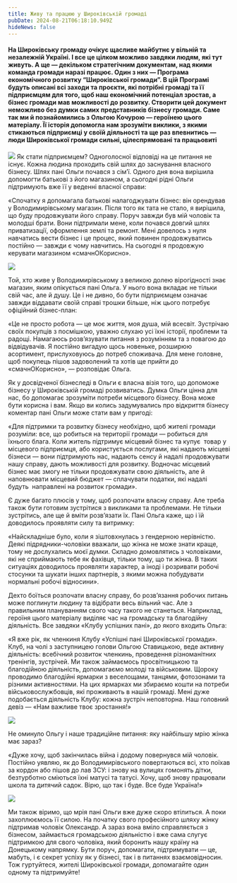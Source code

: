 ```yaml
---
title: Живу та працюю у Широківській громаді
pubDate: 2024-08-21T06:18:10.949Z
hideNews: false
---
```


#### На Широківську громаду очікує щасливе майбутнє у вільній та незалежній Україні. І все це цілком можливо завдяки людям, які тут живуть. А ще — декільком стратегічним документам, над якими команда громади наразі працює. Один з них — Програма економічного розвитку “Широківської громади”. В цій Програмі будуть описані всі заходи та проєкти, які потрібні громаді та її підприємцям для того, щоб наш економічний потенціал зростав, а бізнес громади мав можливості до розвитку. Створити цей документ неможливо без думки самих представників бізнесу громади. Саме так ми й познайомились з Ольгою Кочурою — героїнею цього матеріалу. Її історія допомогла нам зрозуміти виклики, з якими стикаються підприємці у своїй діяльності та ще раз впевнитись — люди Широківської громади сильні, цілеспрямовані та працьовиті

![](</uploads/Ольга Кочура.jpg>)
Як стати підприємцем? Одноголосної відповіді на це питання не існує. Кожна людина проходить свій шлях до заснування власного бізнесу. Шлях пані Ольги почався з сім’ї. Одного дня вона вирішила допомогти батькові з його магазином, а сьогодні рідні Ольги підтримують вже її у веденні власної справи:

«Спочатку я допомагала батькові налагоджувати бізнес: він орендував у Володимирівському магазин. Після того як тата не стало, я вирішила, що буду продовжувати його справу. Поруч завжди був мій чоловік та молодші брати. Вони підтримали мене, коли почався довгий шлях приватизації, оформлення землі та ремонт. Мені довелось з нуля навчатись вести бізнес і це процес, який повинен продовжуватись постійно — завжди є чому навчитись. На сьогодні я продовжую керувати магазином «смачнОКорисно».

![](</uploads/Працівниці магазину «смачнОКорисно» Співробітники Людмила та Світлана .jpg>)

Той, хто живе у Володимирівському з великою долею вірогідності знає магазин, яким опікується пані Ольга. У нього вона вкладає не тільки свій час, але й душу. Це і не дивно, бо бути підприємцем означає завжди віддавати своїй справі трошки більше, ніж цього потребує офіційний бізнес-план:

«Це не просто робота — це моє життя, моя душа, мій всесвіт. Зустрічаю своїх покупців з посмішкою, уважно слухаю усі їхні історії, проблеми та радощі. Намагаюсь розв’язувати питання з розумінням та з повагою до відвідувачів. Я постійно вигадую щось новеньке, розширюю асортимент, прислуховуюсь до потреб споживача. Для мене головне, щоб покупець пішов задоволений та хотів ще прийти до «смачнОКорисно», — розповідає Ольга. 

Як у досвідченої бізнеследі в Ольги є власна візія того, що допоможе бізнесу у Широківській громаді розвиватись. Думка Ольги цінна для нас, бо допомагає зрозуміти потреби місцевого бізнесу. Вона може бути корисна і вам. Якщо ви колись задумувались про відкриття бізнесу коментар пані Ольги може стати вам у пригоді:

«Для підтримки та розвитку бізнесу необхідно, щоб жителі громади розуміли: все, що робиться на території громади — робиться для їхнього блага. Коли житель підтримує місцевий бізнес та купує  товар у місцевого підприємця, або користується послугами, які надають місцеві бізнеси — вони підтримують нас, надають сенсу й надалі продовжувати нашу справу, дають можливості для розвитку. Водночас місцевий бізнес має змогу не тільки продовжувати свою діяльність, але й наповнювати місцевий бюджет — сплачувати податки, які надалі будуть  направлені на розвиток громади».

Є дуже багато плюсів у тому, щоб розпочати власну справу. Але треба також бути готовим зустрітися з викликами та проблемами. Не тільки зустрітись, але ще й вміти розв’язати їх. Пані Ольга каже, що і їй доводилось проявляти силу та витримку:




«Найскладніше було, коли я зіштовхнулась з гендерною нерівністю. Деякі підрядники-чоловіки вважали, що жінка не може знати краще, тому не дослухались моєї думки. Складно домовлятись з чоловіками, які не сприймають тебе як фахівця, тільки тому, що ти жінка. В таких ситуаціях доводилось проявляти характер, а іноді і розривати робочі стосунки та шукати інших партнерів, з якими можна побудувати нормальні робочі відносини».

Дехто боїться розпочати власну справу, бо розв’язання робочих питань може поглинути людину та відібрати весь вільний час. Але з правильним плануванням свого часу такого не станеться. Наприклад, героїня цього матеріалу виділяє час на громадську та благодійну діяльність. Все завдяки «Клубу успішних пані», до якого входить Ольга:

«Я вже рік, як членкиня Клубу «Успішні пані Широківської громади». Клуб, на чолі з заступницею голови Ольгою Ставицькою, веде активну діяльність: всебічний розвиток членкинь, проведення різноманітних тренінгів, зустрічей. Ми також займаємось просвітницькою та благодійною діяльність, допомагаємо молоді та військовим. Щороку проводимо благодійні ярмарки з веселощами, танцями, фотозонами та різними активностями. На цих ярмарках ми збираємо кошти на потреби військовослужбовців, які проживають в нашій громаді. Мені дуже подобається діяльність Клубу: кожна зустріч неповторна. Наш головний девіз — «Нам важливе твоє зростання!»

![](</uploads/Учасниці «Клубу успішних пані» .jpg>)

&#x9;Не оминуло Ольгу і наше традиційне питання: яку найбільшу мрію жінка має зараз? 

«Дуже хочу, щоб закінчилась війна і додому повернувся мій чоловік. Постійно уявляю, як до Володимирівського повертаються всі, хто поїхав за кордон або пішов до лав ЗСУ: і знову на вулицях гомонять дітки, безтурботно сміються їхні матусі та татусі. Хочу, щоб знову працювали школа та дитячий садок. Вірю, що так і буде. Все буде Україна!»

![](</uploads/Ольга разом зі своїм чоловіком Олександром.jpg>)

&#x9;Ми також віримо, що мрія пані Ольги вже дуже скоро втілиться. А поки захоплюємось її силою. На початку свого професійного шляху жінку підтримав чоловік Олександр. А зараз вона вміло справляється з бізнесом, займається громадською діяльністю і вже сама слугує підтримкою для свого чоловіка, який боронить нашу країну на Донецькому напрямку. Бути поруч, допомагати, підтримувати — це, мабуть, і є секрет успіху як у бізнесі, так і в питаннях взаємовідносин. Тож гуртуйтеся, жителі Широківської громади, допомагайте один одному та підтримуйте!
